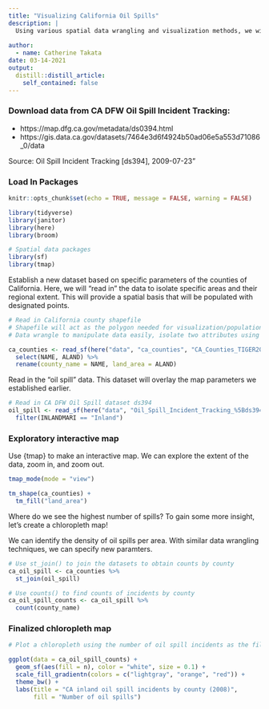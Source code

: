 ```yaml
---
title: "Visualizing California Oil Spills"
description: |
  Using various spatial data wrangling and visualization methods, we will explore the California oil spill incidents gathered by the The Office of Spill Prevention and Response (OSPR) Incident Tracking Database." 
  
author:
  - name: Catherine Takata
date: 03-14-2021
output:
  distill::distill_article:
    self_contained: false
---
```


### Download data from CA DFW Oil Spill Incident Tracking: 
- https://map.dfg.ca.gov/metadata/ds0394.html
- https://gis.data.ca.gov/datasets/7464e3d6f4924b50ad06e5a553d71086_0/data

Source: Oil Spill Incident Tracking [ds394], 2009-07-23"

### Load In Packages

```r
knitr::opts_chunk$set(echo = TRUE, message = FALSE, warning = FALSE)

library(tidyverse)
library(janitor)
library(here)
library(broom)

# Spatial data packages
library(sf)
library(tmap)
```

Establish a new dataset based on specific parameters of the counties of California. Here, we will "read in" the data to isolate specific areas and their regional extent. This will provide a spatial basis that will be populated with designated points. 


```r
# Read in California county shapefile 
# Shapefile will act as the polygon needed for visualization/population of data 
# Data wrangle to manipulate data easily, isolate two attributes using select() and rename() for better recall 

ca_counties <- read_sf(here("data", "ca_counties", "CA_Counties_TIGER2016.shp")) %>% 
  select(NAME, ALAND) %>% 
  rename(county_name = NAME, land_area = ALAND)
```

Read in the "oil spill" data. This dataset will overlay the map parameters we established earlier. 

```r
# Read in CA DFW Oil Spill dataset ds394
oil_spill <- read_sf(here("data", "Oil_Spill_Incident_Tracking_%5Bds394%5D-shp")) %>% 
  filter(INLANDMARI == "Inland")
```


### Exploratory interactive map 
Use {tmap} to make an interactive map. We can explore the extent of the data, zoom in, and zoom out. 


```r
tmap_mode(mode = "view")

tm_shape(ca_counties) +
  tm_fill("land_area")
```

Where do we see the highest number of spills? To gain some more insight, let's create a chloropleth map! 

We can identify the density of oil spills per area. With similar data wrangling techniques, we can specify new paramters. 

```r
# Use st_join() to join the datasets to obtain counts by county 
ca_oil_spill <- ca_counties %>% 
  st_join(oil_spill)

# Use counts() to find counts of incidents by county 
ca_oil_spill_counts <- ca_oil_spill %>% 
  count(county_name)
```

### Finalized chloropleth map 

```r
# Plot a chloropleth using the number of oil spill incidents as the fill color 

ggplot(data = ca_oil_spill_counts) + 
  geom_sf(aes(fill = n), color = "white", size = 0.1) + 
  scale_fill_gradientn(colors = c("lightgray", "orange", "red")) + 
  theme_bw() + 
  labs(title = "CA inland oil spill incidents by county (2008)",
       fill = "Number of oil spills")

```







